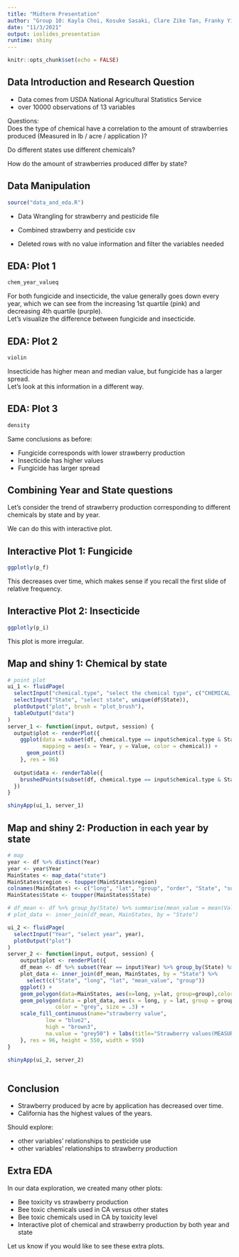 ```yaml
---
title: "Midterm Presentation"
author: "Group 10: Kayla Choi, Kosuke Sasaki, Clare Zike Tan, Franky Yifan Zhang"
date: "11/3/2021"
output: ioslides_presentation
runtime: shiny
---
```


```r
knitr::opts_chunk$set(echo = FALSE)
```

## Data Introduction and Research Question
  
  
 * Data comes from USDA National Agricultural Statistics Service
 * over 10000 observations of 13 variables

Questions:  
Does the type of chemical have a correlation to the amount of strawberries produced (Measured in lb / acre / application )?   
  
Do different states use different chemicals?   
  
How do the amount of strawberries produced differ by state?   


## Data Manipulation
```r
source("data_and_eda.R")
```
  
 * Data Wrangling for strawberry and pesticide file  
  
 * Combined strawberry and pesticide csv  
  
 * Deleted rows with no value information and filter the variables needed  



## EDA: Plot 1

```r
chem_year_valueq
```
  
For both fungicide and insecticide, the value generally goes down every year, which we can see from the increasing 1st quartile (pink) and decreasing 4th quartile (purple).    
Let's visualize the difference between fungicide and insecticide.    
  

## EDA: Plot 2
```r
violin
```
  
Insecticide has higher mean and median value, but fungicide has a larger spread.   
Let's look at this information in a different way. 

## EDA: Plot 3
```r
density
```
  
Same conclusions as before:  
  
 * Fungicide corresponds with lower strawberry production  
 * Insecticide has higher values  
 * Fungicide has larger spread  


## Combining Year and State questions
Let's consider the trend of strawberry production corresponding to different chemicals by state and by year.     
  
  
We can do this with interactive plot.  

## Interactive Plot 1: Fungicide
```r
ggplotly(p_f)
```
  
This decreases over time, which makes sense if you recall the first slide of relative frequency.    
  
## Interactive Plot 2: Insecticide
```r
ggplotly(p_i)
```
  
This plot is more irregular. 

## Map and shiny 1: Chemical by state

```r
# point plot
ui_1 <- fluidPage(
  selectInput("chemical.type", "select the chemical type", c("CHEMICAL, INSECTICIDE", "CHEMICAL, FUNGICIDE")),
  selectInput("State", "select state", unique(df$State)),
  plotOutput("plot", brush = "plot_brush"),
  tableOutput("data")
)
server_1 <- function(input, output, session) {
  output$plot <- renderPlot({
    ggplot(data = subset(df, chemical.type == input$chemical.type & State == input$State),
           mapping = aes(x = Year, y = Value, color = chemical)) + 
      geom_point()
    }, res = 96)
  
  output$data <- renderTable({
    brushedPoints(subset(df, chemical.type == input$chemical.type & State == input$State), input$plot_brush)
  })
}

shinyApp(ui_1, server_1)

```

## Map and shiny 2: Production in each year by state
```r
# map
year <- df %>% distinct(Year)
year <- year$Year
MainStates <- map_data("state")
MainStates$region <- toupper(MainStates$region)
colnames(MainStates) <- c("long", "lat", "group", "order", "State", "subregion")
MainStates$State <- toupper(MainStates$State)

# df_mean <- df %>% group_by(State) %>% summarise(mean_value = mean(Value))
# plot_data <- inner_join(df_mean, MainStates, by = "State")

ui_2 <- fluidPage(
  selectInput("Year", "select year", year), 
  plotOutput("plot")
)
server_2 <- function(input, output, session) {
    output$plot <- renderPlot({
    df_mean <- df %>% subset(Year == input$Year) %>% group_by(State) %>% summarise(mean_value = mean(Value))
    plot_data <- inner_join(df_mean, MainStates, by = "State") %>% 
      select(c("State", "long", "lat", "mean_value", "group"))
    ggplot() + 
    geom_polygon(data=MainStates, aes(x=long, y=lat, group=group),color="black", fill="seashell1", size = .3) + 
    geom_polygon(data = plot_data, aes(x = long, y = lat, group = group, fill = mean_value), 
               color = "grey", size = .3) + 
    scale_fill_continuous(name="strawberry value", 
            low = "blue2", 
            high = "brown3", 
            na.value = "grey50") + labs(title="Strawberry values(MEASURED IN LB / ACRE / APPLICATION)")
    }, res = 96, height = 550, width = 950)
}

shinyApp(ui_2, server_2)
  
```

## Conclusion  
  
 * Strawberry produced by acre by application has decreased over time.  
 * California has the highest values of the years.  
  
Should explore:  
  
 * other variables' relationships to pesticide use  
 * other variables' relationships to strawberry production  

## Extra EDA
In our data exploration, we created many other plots:    
  
 * Bee toxicity vs strawberry production  
 * Bee toxic chemicals used in CA versus other states  
 * Bee toxic chemicals used in CA by toxicity level  
 * Interactive plot of chemical and strawberry production by both year and state    
  
Let us know if you would like to see these extra plots.    
